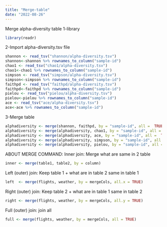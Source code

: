 ---
title: "Merge-table"
date: "2022-08-26"
---
Merge alpha-diversity table
1-library
```{r}
library(readr)
```
2-Import alpha-diversity.tsv file
```{r}
shannon <- read_tsv("shannon/alpha-diversity.tsv")
shannon<-shannon %>% rownames_to_column("sample-id")
chao1 <- read_tsv("chao1/alpha-diversity.tsv")
chao1<-chao1 %>% rownames_to_column("sample-id")
simpson <- read_tsv("simpson/alpha-diversity.tsv")
simpson<-simpson %>% rownames_to_column("sample-id")
faithpd <- read_tsv("faithpd/alpha-diversity.tsv")
faithpd<-faithpd %>% rownames_to_column("sample-id")
pielou <- read_tsv("pielou/alpha-diversity.tsv")
pielou<-pielou %>% rownames_to_column("sample-id")
ace <- read_tsv("ace/alpha-diversity.tsv")
ace<-ace %>% rownames_to_column("sample-id")
```
3-Merge table
```{r}
alphadiversity <- merge(shannon, faithpd, by = "sample-id", all =  TRUE)
alphadiversity <- merge(alphadiversity, chao1, by = "sample-id", all =  TRUE)
alphadiversity <- merge(alphadiversity, ace, by = "sample-id", all =  TRUE)
alphadiversity <- merge(alphadiversity, simpson, by = "sample-id", all =  TRUE)
alphadiversity <- merge(alphadiversity, pielou, by = "sample-id", all =  TRUE)
```

ABOUT MERGE COMMAND:
Inner join: Merge what are same in 2 table
```{r}
inner <- merge(table1, table2, by = column)
```
Left (outer) join: Keep table 1 + what are in table 2 same in table 1
```{r}
left  <- merge(flights, weather, by = mergeCols, all.x = TRUE)
```
Right (outer) join: Keep table 2 + what are in table 1 same in table 2
```{r}
right <- merge(flights, weather, by = mergeCols, all.y = TRUE)
```
Full (outer) join: join all
```{r}
full <- merge(flights, weather, by = mergeCols, all = TRUE)
```

